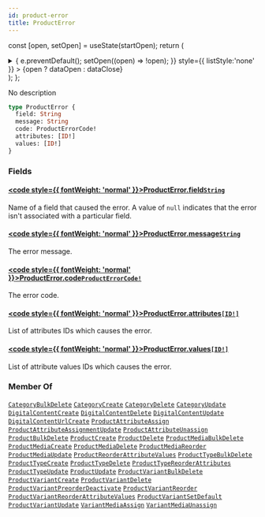 ```yaml
---
id: product-error
title: ProductError
---
```






const [open, setOpen] = useState(startOpen);
return (
<details {...(open ? { open: true } : {})} className="details" style={{ border:'none', boxShadow:'none', background:'var(--ifm-background-color)' }}>
<summary
onClick={(e) => {
e.preventDefault();
setOpen((open) => !open);
}}
style={{ listStyle:'none' }} >
{open ? dataOpen : dataClose}
</summary>
{open && children}
</details>
);
};

No description

```graphql
type ProductError {
  field: String
  message: String
  code: ProductErrorCode!
  attributes: [ID!]
  values: [ID!]
}
```

### Fields

#### [<code style={{ fontWeight: 'normal' }}>ProductError.<b>field</b></code>](#)<Bullet />[`String`](../../../api-reference/miscellaneous/scalars/string.mdx) <Badge class="badge badge--secondary" text="scalar"/> <Badge class="badge badge--secondary" text="miscellaneous"/>

Name of a field that caused the error. A value of `null` indicates that the error isn't associated with a particular field.

#### [<code style={{ fontWeight: 'normal' }}>ProductError.<b>message</b></code>](#)<Bullet />[`String`](../../../api-reference/miscellaneous/scalars/string.mdx) <Badge class="badge badge--secondary" text="scalar"/> <Badge class="badge badge--secondary" text="miscellaneous"/>

The error message.

#### [<code style={{ fontWeight: 'normal' }}>ProductError.<b>code</b></code>](#)<Bullet />[`ProductErrorCode!`](../../../api-reference/products/enums/product-error-code.mdx) <Badge class="badge badge--secondary" text="non-null"/> <Badge class="badge badge--secondary" text="enum"/> <Badge class="badge badge--secondary" text="products"/>

The error code.

#### [<code style={{ fontWeight: 'normal' }}>ProductError.<b>attributes</b></code>](#)<Bullet />[`[ID!]`](../../../api-reference/miscellaneous/scalars/id.mdx) <Badge class="badge badge--secondary" text="list"/> <Badge class="badge badge--secondary" text="scalar"/> <Badge class="badge badge--secondary" text="miscellaneous"/>

List of attributes IDs which causes the error.

#### [<code style={{ fontWeight: 'normal' }}>ProductError.<b>values</b></code>](#)<Bullet />[`[ID!]`](../../../api-reference/miscellaneous/scalars/id.mdx) <Badge class="badge badge--secondary" text="list"/> <Badge class="badge badge--secondary" text="scalar"/> <Badge class="badge badge--secondary" text="miscellaneous"/>

List of attribute values IDs which causes the error.

### Member Of

[`CategoryBulkDelete`](../../../api-reference/products/objects/category-bulk-delete.mdx) <Badge class="badge badge--secondary" text="object"/><Bullet />[`CategoryCreate`](../../../api-reference/products/objects/category-create.mdx) <Badge class="badge badge--secondary" text="object"/><Bullet />[`CategoryDelete`](../../../api-reference/products/objects/category-delete.mdx) <Badge class="badge badge--secondary" text="object"/><Bullet />[`CategoryUpdate`](../../../api-reference/products/objects/category-update.mdx) <Badge class="badge badge--secondary" text="object"/><Bullet />[`DigitalContentCreate`](../../../api-reference/products/objects/digital-content-create.mdx) <Badge class="badge badge--secondary" text="object"/><Bullet />[`DigitalContentDelete`](../../../api-reference/products/objects/digital-content-delete.mdx) <Badge class="badge badge--secondary" text="object"/><Bullet />[`DigitalContentUpdate`](../../../api-reference/products/objects/digital-content-update.mdx) <Badge class="badge badge--secondary" text="object"/><Bullet />[`DigitalContentUrlCreate`](../../../api-reference/products/objects/digital-content-url-create.mdx) <Badge class="badge badge--secondary" text="object"/><Bullet />[`ProductAttributeAssign`](../../../api-reference/products/objects/product-attribute-assign.mdx) <Badge class="badge badge--secondary" text="object"/><Bullet />[`ProductAttributeAssignmentUpdate`](../../../api-reference/products/objects/product-attribute-assignment-update.mdx) <Badge class="badge badge--secondary" text="object"/><Bullet />[`ProductAttributeUnassign`](../../../api-reference/products/objects/product-attribute-unassign.mdx) <Badge class="badge badge--secondary" text="object"/><Bullet />[`ProductBulkDelete`](../../../api-reference/products/objects/product-bulk-delete.mdx) <Badge class="badge badge--secondary" text="object"/><Bullet />[`ProductCreate`](../../../api-reference/products/objects/product-create.mdx) <Badge class="badge badge--secondary" text="object"/><Bullet />[`ProductDelete`](../../../api-reference/products/objects/product-delete.mdx) <Badge class="badge badge--secondary" text="object"/><Bullet />[`ProductMediaBulkDelete`](../../../api-reference/products/objects/product-media-bulk-delete.mdx) <Badge class="badge badge--secondary" text="object"/><Bullet />[`ProductMediaCreate`](../../../api-reference/products/objects/product-media-create.mdx) <Badge class="badge badge--secondary" text="object"/><Bullet />[`ProductMediaDelete`](../../../api-reference/products/objects/product-media-delete.mdx) <Badge class="badge badge--secondary" text="object"/><Bullet />[`ProductMediaReorder`](../../../api-reference/products/objects/product-media-reorder.mdx) <Badge class="badge badge--secondary" text="object"/><Bullet />[`ProductMediaUpdate`](../../../api-reference/products/objects/product-media-update.mdx) <Badge class="badge badge--secondary" text="object"/><Bullet />[`ProductReorderAttributeValues`](../../../api-reference/products/objects/product-reorder-attribute-values.mdx) <Badge class="badge badge--secondary" text="object"/><Bullet />[`ProductTypeBulkDelete`](../../../api-reference/products/objects/product-type-bulk-delete.mdx) <Badge class="badge badge--secondary" text="object"/><Bullet />[`ProductTypeCreate`](../../../api-reference/products/objects/product-type-create.mdx) <Badge class="badge badge--secondary" text="object"/><Bullet />[`ProductTypeDelete`](../../../api-reference/products/objects/product-type-delete.mdx) <Badge class="badge badge--secondary" text="object"/><Bullet />[`ProductTypeReorderAttributes`](../../../api-reference/products/objects/product-type-reorder-attributes.mdx) <Badge class="badge badge--secondary" text="object"/><Bullet />[`ProductTypeUpdate`](../../../api-reference/products/objects/product-type-update.mdx) <Badge class="badge badge--secondary" text="object"/><Bullet />[`ProductUpdate`](../../../api-reference/products/objects/product-update.mdx) <Badge class="badge badge--secondary" text="object"/><Bullet />[`ProductVariantBulkDelete`](../../../api-reference/products/objects/product-variant-bulk-delete.mdx) <Badge class="badge badge--secondary" text="object"/><Bullet />[`ProductVariantCreate`](../../../api-reference/products/objects/product-variant-create.mdx) <Badge class="badge badge--secondary" text="object"/><Bullet />[`ProductVariantDelete`](../../../api-reference/products/objects/product-variant-delete.mdx) <Badge class="badge badge--secondary" text="object"/><Bullet />[`ProductVariantPreorderDeactivate`](../../../api-reference/products/objects/product-variant-preorder-deactivate.mdx) <Badge class="badge badge--secondary" text="object"/><Bullet />[`ProductVariantReorder`](../../../api-reference/products/objects/product-variant-reorder.mdx) <Badge class="badge badge--secondary" text="object"/><Bullet />[`ProductVariantReorderAttributeValues`](../../../api-reference/products/objects/product-variant-reorder-attribute-values.mdx) <Badge class="badge badge--secondary" text="object"/><Bullet />[`ProductVariantSetDefault`](../../../api-reference/products/objects/product-variant-set-default.mdx) <Badge class="badge badge--secondary" text="object"/><Bullet />[`ProductVariantUpdate`](../../../api-reference/products/objects/product-variant-update.mdx) <Badge class="badge badge--secondary" text="object"/><Bullet />[`VariantMediaAssign`](../../../api-reference/products/objects/variant-media-assign.mdx) <Badge class="badge badge--secondary" text="object"/><Bullet />[`VariantMediaUnassign`](../../../api-reference/products/objects/variant-media-unassign.mdx) <Badge class="badge badge--secondary" text="object"/>
